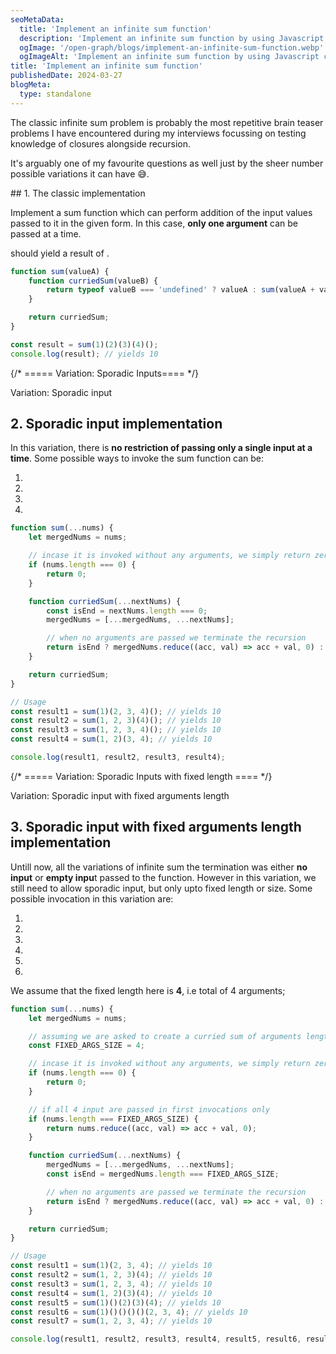 ```yaml
---
seoMetaData:
  title: 'Implement an infinite sum function'
  description: 'Implement an infinite sum function by using Javascript closures.'
  ogImage: '/open-graph/blogs/implement-an-infinite-sum-function.webp'
  ogImageAlt: 'Implement an infinite sum function by using Javascript closures.'
title: 'Implement an infinite sum function'
publishedDate: 2024-03-27
blogMeta:
  type: standalone
---
```


The classic infinite sum problem is probably the most repetitive brain teaser problems I have encountered during my interviews focussing on testing knowledge of closures alongside recursion.

It's arguably one of my favourite questions as well just by the sheer number possible variations it can have 😅.

<section>
## 1. The classic implementation

Implement a sum function which can perform addition of the input values passed to it in the given form. In this case, **only one argument** can be passed at a time.

<InlineCode code="const result= sum(1)(2)(3)(4)()" /> should yield a result of <InlineCode code="10" />.

```js title="./src/sum.js"
function sum(valueA) {
	function curriedSum(valueB) {
		return typeof valueB === 'undefined' ? valueA : sum(valueA + valueB);
	}

	return curriedSum;
}

const result = sum(1)(2)(3)(4)();
console.log(result); // yields 10
```

</section>

{/* ===== Variation: Sporadic Inputs==== */}

<section>
<SubHeading>Variation: Sporadic input</SubHeading>

## 2. Sporadic input implementation

In this variation, there is **no restriction of passing only a single input at a time**. Some possible ways to invoke the sum function can be:

1. <InlineCode code="const result1=sum(1)(2,3,4)()" />
1. <InlineCode code="const result2=sum(1,2,3)(4)()" />
1. <InlineCode code="const result3=sum(1,2,3,4)()" />
1. <InlineCode code="const result4=sum(1,2)(3)(4)()" />

```js title="./src/sum.js"
function sum(...nums) {
	let mergedNums = nums;

	// incase it is invoked without any arguments, we simply return zero or throw an error
	if (nums.length === 0) {
		return 0;
	}

	function curriedSum(...nextNums) {
		const isEnd = nextNums.length === 0;
		mergedNums = [...mergedNums, ...nextNums];

		// when no arguments are passed we terminate the recursion
		return isEnd ? mergedNums.reduce((acc, val) => acc + val, 0) : curriedSum;
	}

	return curriedSum;
}

// Usage
const result1 = sum(1)(2, 3, 4)(); // yields 10
const result2 = sum(1, 2, 3)(4)(); // yields 10
const result3 = sum(1, 2, 3, 4)(); // yields 10
const result4 = sum(1, 2)(3, 4); // yields 10

console.log(result1, result2, result3, result4);
```

</section>

{/* ===== Variation: Sporadic Inputs with fixed length ==== */}

<section>
<SubHeading>Variation: Sporadic input with fixed arguments length</SubHeading>

## 3. Sporadic input with fixed arguments length implementation

Untill now, all the variations of infinite sum the termination was either **no input** or **empty inpu**t passed to the function.
However in this variation, we still need to allow sporadic input, but only upto fixed length or size. Some possible invocation in this variation are:

1. <InlineCode code="const result1=sum(1)(2,3,4)" />
1. <InlineCode code="const result2=sum(1,2,3)(4)" />
1. <InlineCode code="const result3=sum(1,2,3,4)" />
1. <InlineCode code="const result4=sum(1,2)(3)(4)" />
1. <InlineCode code="const result5=sum(1)()(2)(3)(4)" />
1. <InlineCode code="const result6=sum(1)()()()()(2,3,4)" />

We assume that the fixed length here is **4**, i.e total of 4 arguments;

```js title="./src/sum.js"
function sum(...nums) {
	let mergedNums = nums;

	// assuming we are asked to create a curried sum of arguments length of 4 with sporadic input
	const FIXED_ARGS_SIZE = 4;

	// incase it is invoked without any arguments, we simply return zero or throw an error
	if (nums.length === 0) {
		return 0;
	}

	// if all 4 input are passed in first invocations only
	if (nums.length === FIXED_ARGS_SIZE) {
		return nums.reduce((acc, val) => acc + val, 0);
	}

	function curriedSum(...nextNums) {
		mergedNums = [...mergedNums, ...nextNums];
		const isEnd = mergedNums.length === FIXED_ARGS_SIZE;

		// when no arguments are passed we terminate the recursion
		return isEnd ? mergedNums.reduce((acc, val) => acc + val, 0) : curriedSum;
	}

	return curriedSum;
}

// Usage
const result1 = sum(1)(2, 3, 4); // yields 10
const result2 = sum(1, 2, 3)(4); // yields 10
const result3 = sum(1, 2, 3, 4); // yields 10
const result4 = sum(1, 2)(3)(4); // yields 10
const result5 = sum(1)()(2)(3)(4); // yields 10
const result6 = sum(1)()()()()(2, 3, 4); // yields 10
const result7 = sum(1, 2, 3, 4); // yields 10

console.log(result1, result2, result3, result4, result5, result6, result7);
```

</section>
